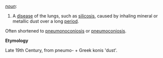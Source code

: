 ''[[noun]]'':

# A [[disease]] of the lungs, such as [[silicosis]], caused by inhaling mineral or metallic dust over a long [[period]].

Often shortened to [[pneumonoconiosis]] or [[pneumoconiosis]].

'''Etymology'''

Late 19th Century, from pneumo- + Greek konis 'dust'.